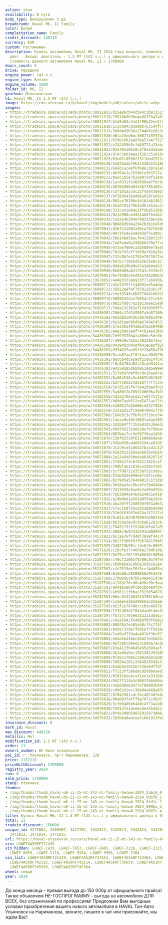 ```yaml
---
action: show
availability: В пути
body_type: Внедорожник 5 дв.
breadcrumb: Haval M6, II Family
color: Белый
complectation_name: Family
credit_discount: 148210
currency: RUR
custom: Растаможен
description: Купить автомобиль Haval M6, II 2024 года выпуска, комплектация Family,
  цвет - Белый, двигатель - 1.5 MT (143 л.с.) у официального дилера в г. Ульяновск.
  Стоимость данного автомобиля Haval M6, II – 1709000
doors_count: 5
drive: Передний
engine_power: 143 л.с.
engine_type: Бензин
engine_volume: 1500
folder_id: M6, II
gearbox: Механическая
h1: Haval M6, II 1.5 MT (143 л.с.)
image: https://cdn.alexsab.ru/b/haval/img/models/m6/colors/white.webp
images:
- https://tradeins.space/uploads/photo/30011915/d25e86cb44cb84c1b9315159c522a6c6.JPG
- https://tradeins.space/uploads/photo/30011916/f5610b8b38e4ad837b47a034741086fb.JPG
- https://tradeins.space/uploads/photo/30011917/b1d9d03c44d1f98b22ee2f549586fd1c.jpg
- https://tradeins.space/uploads/photo/30011918/151c0e45d109bb7635d4f754246099ba.jpg
- https://tradeins.space/uploads/photo/30011919/386d489b36a1744bfe66c34643cd887c.jpg
- https://tradeins.space/uploads/photo/30011920/d6fa15ed6dc56877497574c1c5eec279.jpg
- https://tradeins.space/uploads/photo/30011921/b798c6b2aa0fea57a477525952dcb93c.jpg
- https://tradeins.space/uploads/photo/30011922/e742455b5cfd49721a23abae41270486.jpg
- https://tradeins.space/uploads/photo/30011923/03249539b18c2f835d5bae899b965403.jpg
- https://tradeins.space/uploads/photo/30011924/9c6c3e03eee2f26c25141945ed8b7bcc.jpg
- https://tradeins.space/uploads/photo/30011925/63e07c859021311bbd2512eeda11b937.jpg
- https://tradeins.space/uploads/photo/33040130/51070adbf961f22035fb1862b9d0f0a4.JPG
- https://tradeins.space/uploads/photo/33040131/666b1ace8f6f6861307a1eb20d20265f.JPG
- https://tradeins.space/uploads/photo/33040132/46f64e2e2920bfe993722e18cfdc04ea.JPG
- https://tradeins.space/uploads/photo/33040133/0a2c1b5e7b2290754f514de9dd03e893.jpg
- https://tradeins.space/uploads/photo/33040134/1ac6931fa36d566a47fbcba9b86c5cfb.jpg
- https://tradeins.space/uploads/photo/33040135/d876b965d9434677854894142d9dbbd1.jpg
- https://tradeins.space/uploads/photo/33040136/caf101a2c6c22f4364109196d0974d4a.jpg
- https://tradeins.space/uploads/photo/33040137/bf189641ba906a628fe69163fbb027d2.jpg
- https://tradeins.space/uploads/photo/33040138/802ce76196e3b1b2db24b2214d366e5c.jpg
- https://tradeins.space/uploads/photo/33040139/3b3d781279b43d61162ecc9ac1dc9128.jpg
- https://tradeins.space/uploads/photo/33040140/333ca41084e2ffdb851566af4a78b191.jpg
- https://tradeins.space/uploads/photo/33040141/8e1e908ced441a68f6edb57918aa2253.JPG
- https://tradeins.space/uploads/photo/33040142/142ab4b3849f983339ec86cd4e6e0625.jpg
- https://tradeins.space/uploads/photo/33670940/908889594a2942b3b1b45d66928c8cf1.JPG
- https://tradeins.space/uploads/photo/33670941/d26f231002a99ca792f65053824fc075.JPG
- https://tradeins.space/uploads/photo/33670942/09f37e4e5e8d43df7e300c1c3df3c906.JPG
- https://tradeins.space/uploads/photo/33670943/36b14b858acf64128bf23fdc068a99b7.JPG
- https://tradeins.space/uploads/photo/33670944/7edfada8a296868470e77cd4049dadb1.JPG
- https://tradeins.space/uploads/photo/33670945/673ae7669ca2b5806ef5e4672472d246.JPG
- https://tradeins.space/uploads/photo/33670946/78cb74fcff1bf0a7416a31de65cb1455.JPG
- https://tradeins.space/uploads/photo/33670947/f32c8bfe31782e76738ffa0e0a309a54.JPG
- https://tradeins.space/uploads/photo/33670948/bdcbc718e5dda5b25e8cac107613a9d9.jpg
- https://tradeins.space/uploads/photo/33670949/ddde020bddc67a3eb9e0337b419e637b.jpg
- https://tradeins.space/uploads/photo/33670950/8b65889a8317241c3376ef0a6f114ffc.jpg
- https://tradeins.space/uploads/photo/33670951/6ef8d85d3ed91b436286b309e0b5d144.jpg
- https://tradeins.space/uploads/photo/33670952/44de5533a6933f772669d62d40e06a59.jpg
- https://tradeins.space/uploads/photo/36089712/d2e2d75f1f44092ed5a4d4af4a1b083d.jpg
- https://tradeins.space/uploads/photo/36089713/36b22e9faf707911936c3f277b28d904.jpg
- https://tradeins.space/uploads/photo/36089714/cbe33548c6b0770d416b3281765f99f7.jpg
- https://tradeins.space/uploads/photo/36089715/4685542da1f685dc27ce454254e8bfaa.jpg
- https://tradeins.space/uploads/photo/36089716/8855f8dc7a21013eae15e9b1c5388408.jpg
- https://tradeins.space/uploads/photo/36089717/f46a1323b2ef1343d960f74ed38c77c3.jpg
- https://tradeins.space/uploads/photo/34436381/2664c17d249507a5d07160cbf05e2149.JPG
- https://tradeins.space/uploads/photo/34436382/0d5d8b59426c0e760b5d481a17e0db19.JPG
- https://tradeins.space/uploads/photo/34436383/6e2d1ea096d9a6740e5453746c53d27b.jpg
- https://tradeins.space/uploads/photo/34436384/5fe3365494a02d4a3e0498071f8ba08b.jpg
- https://tradeins.space/uploads/photo/34436385/eae2da02e9f74cb1a601b0625573c120.JPG
- https://tradeins.space/uploads/photo/34436386/7d999578b4fa86dbc5dc0bf0ffe61566.JPG
- https://tradeins.space/uploads/photo/34436387/fd99d9a7b2dc48328b73eafccccbe024.jpg
- https://tradeins.space/uploads/photo/34436388/04394bc0dcefb43e6e0fd2bcdd0aaafd.jpg
- https://tradeins.space/uploads/photo/34436389/d354637aed5f3f26450a79b9b608258a.jpg
- https://tradeins.space/uploads/photo/34436390/5ccb67aa7f8f1bac39d579b9e0021094.jpg
- https://tradeins.space/uploads/photo/34436391/08c6b4dc929df250614fc45106a39d21.JPG
- https://tradeins.space/uploads/photo/34436392/f6c04704d02af8cdd9441ad19f7a58cd.JPG
- https://tradeins.space/uploads/photo/34436393/e4559185dbbb951a05e99e00069f00a2.JPG
- https://tradeins.space/uploads/photo/34382551/317e687dafdecde16ae6ca278cdf7e4b.JPG
- https://tradeins.space/uploads/photo/34382552/6a864538c5e4067b98f8951179643147.JPG
- https://tradeins.space/uploads/photo/34382553/bdf710d224d510f77f7c34e5d1f461f8.jpg
- https://tradeins.space/uploads/photo/34382554/587d51d1f473842d9a8f018d8f26b77f.jpg
- https://tradeins.space/uploads/photo/34382555/5a680f2b7859180696a7b70116208b55.JPG
- https://tradeins.space/uploads/photo/34382556/4d3a2f05e1d2cfe8f751faa17dbd9279.JPG
- https://tradeins.space/uploads/photo/34382557/b60d7aeb512ad2471ae12fdabfd5868a.jpg
- https://tradeins.space/uploads/photo/34382558/e168537d2b060cd242703630eae7815c.jpg
- https://tradeins.space/uploads/photo/34382559/31416d12fc9a887064177b9e6b8e6dd1.jpg
- https://tradeins.space/uploads/photo/34382560/1b8e913c75bfe2f21bce74ce25c2b57f.jpg
- https://tradeins.space/uploads/photo/34382561/14eaa9e49e1889fa4ae28933b599378c.JPG
- https://tradeins.space/uploads/photo/34382562/2d2b84ff7355ad3013b6e5bea52efe3e.JPG
- https://tradeins.space/uploads/photo/34382563/4b879227eb6628efe790aa43ce800926.JPG
- https://tradeins.space/uploads/photo/34382564/087bbc7cc3e587f6aa1d39f5856e0527.JPG
- https://tradeins.space/uploads/photo/34072076/238f92320f611b006690a6477bb8e310.JPG
- https://tradeins.space/uploads/photo/34072077/93bb650cda083294ce81d51e3e3a7843.JPG
- https://tradeins.space/uploads/photo/34072078/3c2c9ce51d6527ba1d1c22965db4da7d.jpg
- https://tradeins.space/uploads/photo/34072079/9263912258aaeb635e5b254e7c36d858.jpg
- https://tradeins.space/uploads/photo/34072080/2a23a9d830e6ab8362671d7f681551c0.JPG
- https://tradeins.space/uploads/photo/34072081/27d841f3c6755211615ceffce5abc3ba.jpg
- https://tradeins.space/uploads/photo/34072082/709bfab11810ce205e7291fc0957ffbc.jpg
- https://tradeins.space/uploads/photo/34072083/5cf7d0721d3538f32cdabca887497ac8.jpg
- https://tradeins.space/uploads/photo/34072084/57ab9dde698e67c6f1ce0af4bc45d766.JPG
- https://tradeins.space/uploads/photo/34072085/8279d5e578449013c1f3d891cedc5018.JPG
- https://tradeins.space/uploads/photo/34072086/3b58eafa19bc4fc594646bd28450b488.JPG
- https://tradeins.space/uploads/photo/34072087/2413929e5ae6e2ad94d7d1ee791dcf94.JPG
- https://tradeins.space/uploads/photo/34571914/72b3694e64bda54811e418f9ed7a63e9.png
- https://tradeins.space/uploads/photo/34571915/a29b0b91a501ddf50e2956f9df1495c9.JPG
- https://tradeins.space/uploads/photo/34571916/aba20f972d8078f074a9b3280a75783f.jpg
- https://tradeins.space/uploads/photo/34571917/1fec1b8f55e22516059196860c09b1a4.jpg
- https://tradeins.space/uploads/photo/34571918/52b9f63937eb74aff7f17cbdc43db57d.JPG
- https://tradeins.space/uploads/photo/34571919/6c622c824878997eb9824d6e36a7cb0f.JPG
- https://tradeins.space/uploads/photo/34571920/b8358a3ecdcdcba61283cb1615008900.JPG
- https://tradeins.space/uploads/photo/34571921/70451f32f1524b1dfa87a5538d139fdc.jpg
- https://tradeins.space/uploads/photo/34571922/d868c9b9234d291b60809f3d2d5f91cc.JPG
- https://tradeins.space/uploads/photo/34571923/bccaa76f7d40f38a9f44c70250dd3a1a.JPG
- https://tradeins.space/uploads/photo/34571924/9b27f98bf93f967861f04fa479a7fec9.jpg
- https://tradeins.space/uploads/photo/34571925/348273b98fcfde6f8c0697df4794012a.jpg
- https://tradeins.space/uploads/photo/34571926/c28cfe37c4609a278db10a2a296723d7.jpg
- https://tradeins.space/uploads/photo/34571927/0475ec26115948b58f8854bdf401d194.jpg
- https://tradeins.space/uploads/photo/35287585/c40cf21865f8709c9a79fe9883f70b86.JPG
- https://tradeins.space/uploads/photo/35287586/cb8bebe919b6e36d1682e472668a992b.JPG
- https://tradeins.space/uploads/photo/35287587/cfe7515de76f3ccf4d459e8fcbc64ba0.JPG
- https://tradeins.space/uploads/photo/35287588/6d5b60c28509056e915246f111234a6a.JPG
- https://tradeins.space/uploads/photo/35287589/27b80d6cb7bb1499455d3a954c304b0e.JPG
- https://tradeins.space/uploads/photo/35287590/a176dc78cd6c49be90c3aaee60e0f125.JPG
- https://tradeins.space/uploads/photo/35287591/9d4aa18b9fce03bb4e9fd4375468d627.JPG
- https://tradeins.space/uploads/photo/35287592/eb561c1fbbac7529054679143c7f1f5c.JPG
- https://tradeins.space/uploads/photo/35287593/66bc9242404315708f68ea958f1b1a8c.jpg
- https://tradeins.space/uploads/photo/35287594/53aee5ad6dd99b6ac82eae150fff835b.jpg
- https://tradeins.space/uploads/photo/35287595/681f2e76740cccb9c48676115a462f8e.jpg
- https://tradeins.space/uploads/photo/35287596/1732463d17843dab6fdde33f3f51fab3.jpg
- https://tradeins.space/uploads/photo/35287597/fb737c7059e311311dde1c415a0ea47d.jpg
- https://tradeins.space/uploads/photo/34976881/c8a26b42f64db9fd5f6991bd206418ce.JPG
- https://tradeins.space/uploads/photo/34976882/68078a7e465a50cf4c775f1ff32c85b2.JPG
- https://tradeins.space/uploads/photo/34976883/94587379e7f0d56f7f6d20e9495090ca.JPG
- https://tradeins.space/uploads/photo/34976884/1e49a9739a4e491bf3be527029b5a71e.JPG
- https://tradeins.space/uploads/photo/34976885/eb5d5bd16bc55b2fe45631e3e6bcafed.JPG
- https://tradeins.space/uploads/photo/34976886/0ef39bcd9ee53c8d8a7acd9a05199507.JPG
- https://tradeins.space/uploads/photo/34976887/83e4123b4645e65a589ae51efbaeb198.JPG
- https://tradeins.space/uploads/photo/34976888/4b3ab8a9ec192138139fb8583e262370.JPG
- https://tradeins.space/uploads/photo/34976889/9f46517095c59024b0cbd0108b1090ee.jpg
- https://tradeins.space/uploads/photo/34976890/1682be281c2d54828334ef2d0658dc73.jpg
- https://tradeins.space/uploads/photo/34976821/63abb6392267336e8dffdff14051f789.JPG
- https://tradeins.space/uploads/photo/34976822/f7113ff286d8c05d0b6aed318f84b77c.JPG
- https://tradeins.space/uploads/photo/34976823/8fd31beeacaf1ee1a33169ab904a15ba.JPG
- https://tradeins.space/uploads/photo/34976824/0d27f114e3c9063f6bb00a4161ffc4a0.JPG
- https://tradeins.space/uploads/photo/34976825/4abdd0e6b477ef60003b409e3b218f8c.JPG
- https://tradeins.space/uploads/photo/34976826/c0b62d1ecc384d4ab68e839de0410a88.JPG
- https://tradeins.space/uploads/photo/34976827/878429d1cdcfbc487a07e6d3cf29dce4.jpg
- https://tradeins.space/uploads/photo/34976828/99a693fafff9a7071cdbd31aafb08747.jpg
- https://tradeins.space/uploads/photo/34976829/5cfe9a89e6449c4f73a2a0d229642455.jpg
- https://tradeins.space/uploads/photo/34976830/7b913fe1dee6c6e42bd62af94218b0b8.jpg
- https://tradeins.space/uploads/photo/34976831/0fde308b598310150738062288f00f73.jpg
- https://tradeins.space/uploads/photo/34976832/2b5b6a8adcea7cb01923fe89b3845731.jpg
insurance_discount: 0
mark_id: Haval
max_discount: 448210
metallic: Нет
modification_id: 1.5 MT (143 л.с.)
order: 11
owners_number: Не было владельцев
poi_id: г. Ульяновск, пр-т Нариманова, 128
price: 2157210
priceWithDiscount: 1709000
registry_year: 2024
run: 0
sale_price: 1709000
state: Отличное
thumbs:
- /img/thumbs/thumb_haval-m6-ii-15-mt-143-лс-family-белый-2024_2a6c6_0.webp
- /img/thumbs/thumb_haval-m6-ii-15-mt-143-лс-family-белый-2024_086fb_1.webp
- /img/thumbs/thumb_haval-m6-ii-15-mt-143-лс-family-белый-2024_6fd1c_2.webp
- /img/thumbs/thumb_haval-m6-ii-15-mt-143-лс-family-белый-2024_099ba_3.webp
- /img/thumbs/thumb_haval-m6-ii-15-mt-143-лс-family-белый-2024_d887c_4.webp
title: Купить Haval M6, II 1.5 MT (143 л.с.) у официального дилера в Ульяновске
total: 11
tradein_discount: 150000
unique_id: 3275864, 3386907, 3417702, 3432612, 3432613, 3432614, 3432621, 3453668,
  3471012, 3471014, 3471015
url: https://haval-ulyanovsk.ru/cars/haval-m6-ii-15-mt-143-лс-family-белый-2024/
vin: LGWEF4A59RF721439
vin_hidden: LGWEF-1439, LGWEF-7653, LGWEF-2465, LGWEF-3136, LGWEF-2115, LGWEF-2114,
  LGWEF-6059, LGWEF-2116, LGWEF-5954, LGWEF-5956, LGWEF-7364
vin_list: LGWEF4A59RF721439, LGWEF4A53RF737653, LGWEF4A55RF742465, LGWEF4A52RF743136,
  LGWEF4A50RF742115, LGWEF4A59RF742114, LGWEF4A58RF736059, LGWEF4A52RF742116, LGWEF4A52RF745954,
  LGWEF4A56RF745956, LGWEF4A52RF747364
wheel: левый
year: 2024
---
```

До конца месяца - прямая выгода до 150 000р от официального прайса! Также объявляем НЕ-ГОСПРОГРАММУ - выгода на автомобили ДЛЯ ВСЕХ, без ограничений по профессиям! Предложим Вам выгодные условия приобретения вашего нового автомобиля в HAVAL Тон-Авто Ульяновск на Нариманова, звоните, пишите в чат или приезжайте, мы ждём Вас!
